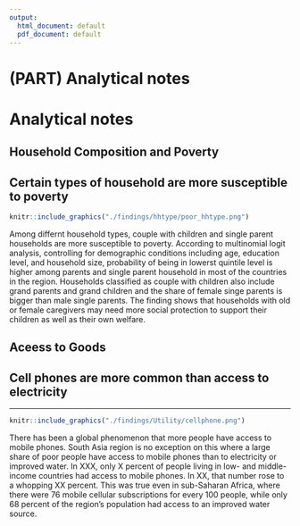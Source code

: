 ```yaml
---
output:
  html_document: default
  pdf_document: default
---
```

# (PART) Analytical notes {-}

# Analytical notes {#application}

## Household Composition and Poverty

## Certain types of household are more susceptible to poverty {-}


```r
knitr::include_graphics("./findings/hhtype/poor_hhtype.png")
```

Among differnt household types, couple with children and single parent households are more susceptible to poverty. According to multinomial logit analysis, controlling for demographic conditions including age, education level, and household size, probability of being in lowerst quintile level is higher among parents and single parent household in most of the countries in the region. Households classified as couple with children also include grand parents and grand children and the share of female singe parents is bigger than male single parents. The finding shows that households with old or female caregivers may need more social protection to support their children as well as their own welfare. 


## Aceess to Goods

## Cell phones are more common than access to electricity {-}
***

```r
knitr::include_graphics("./findings/Utility/cellphone.png")
```

There has been a global phenomenon that more people have access to mobile phones. South Asia region is no exception on this where a large share of poor people have access to mobile phones than to electricity or improved water. In XXX, only X percent of people living in low- and middle-income countries had access to mobile phones. In XX, that number rose to a whopping XX percent. This was true even in sub-Saharan Africa, where there were 76 mobile cellular subscriptions for every 100 people, while only 68 percent of the region's population had access to an improved water source.

